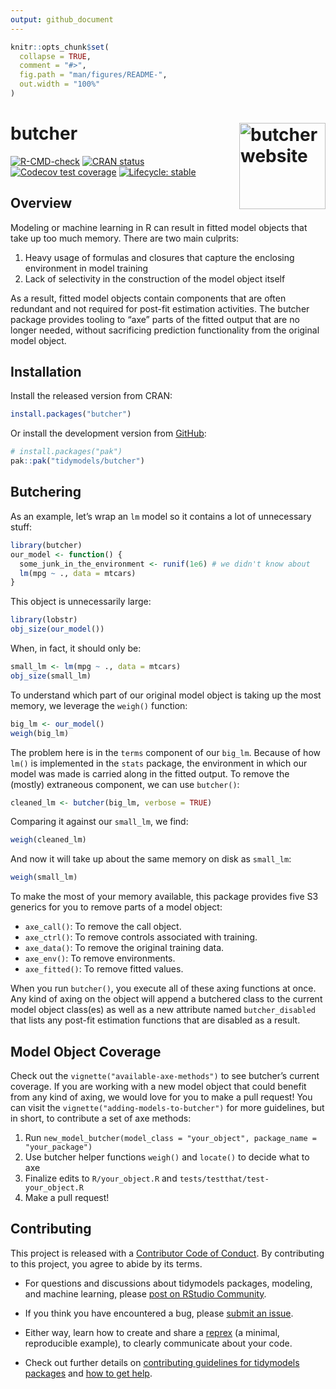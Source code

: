 ```yaml
---
output: github_document
---
```


<!-- README.md is generated from README.Rmd. Please edit that file -->

```r
knitr::opts_chunk$set(
  collapse = TRUE,
  comment = "#>",
  fig.path = "man/figures/README-",
  out.width = "100%"
)
```

# butcher <a href="https://butcher.tidymodels.org"><img src="man/figures/logo.png" align="right" height="138" alt="butcher website" /></a>

<!-- badges: start -->
[![R-CMD-check](https://github.com/tidymodels/butcher/actions/workflows/R-CMD-check.yaml/badge.svg)](https://github.com/tidymodels/butcher/actions/workflows/R-CMD-check.yaml)
[![CRAN status](https://www.r-pkg.org/badges/version/butcher)](https://CRAN.R-project.org/package=butcher)
[![Codecov test coverage](https://codecov.io/gh/tidymodels/butcher/branch/main/graph/badge.svg)](https://app.codecov.io/gh/tidymodels/butcher?branch=main)
[![Lifecycle: stable](https://img.shields.io/badge/lifecycle-stable-brightgreen.svg)](https://lifecycle.r-lib.org/articles/stages.html#stable)
<!-- badges: end -->

## Overview

Modeling or machine learning in R can result in fitted model objects that take up too much memory. There are two main culprits:

1. Heavy usage of formulas and closures that capture the enclosing environment in model training
2. Lack of selectivity in the construction of the model object itself

As a result, fitted model objects contain components that are often redundant and not required for post-fit estimation activities. The butcher package provides tooling to "axe" parts of the fitted output that are no longer needed, without sacrificing prediction functionality from the original model object. 

## Installation

Install the released version from CRAN:

```r
install.packages("butcher")
```

Or install the development version from [GitHub](https://github.com/):

```r
# install.packages("pak")
pak::pak("tidymodels/butcher")
```

## Butchering 

As an example, let's wrap an `lm` model so it contains a lot of unnecessary stuff: 

```r
library(butcher)
our_model <- function() {
  some_junk_in_the_environment <- runif(1e6) # we didn't know about
  lm(mpg ~ ., data = mtcars) 
}
```

This object is unnecessarily large: 

```r
library(lobstr)
obj_size(our_model())
```

When, in fact, it should only be: 

```r
small_lm <- lm(mpg ~ ., data = mtcars) 
obj_size(small_lm)
```

To understand which part of our original model object is taking up the most memory, we leverage the `weigh()` function: 

```r
big_lm <- our_model()
weigh(big_lm)
```

The problem here is in the `terms` component of our `big_lm`. Because of how `lm()` is implemented in the `stats` package, the environment in which our model was made is carried along in the fitted output. To remove the (mostly) extraneous component, we can use `butcher()`:

```r
cleaned_lm <- butcher(big_lm, verbose = TRUE)
```

Comparing it against our `small_lm`, we find:

```r
weigh(cleaned_lm)
```

And now it will take up about the same memory on disk as `small_lm`:

```r
weigh(small_lm)
```

To make the most of your memory available, this package provides five S3 generics for you to remove parts of a model object:

- `axe_call()`: To remove the call object.
- `axe_ctrl()`: To remove controls associated with training.
- `axe_data()`: To remove the original training data.
- `axe_env()`: To remove environments.
- `axe_fitted()`: To remove fitted values.

When you run `butcher()`, you execute all of these axing functions at once. Any kind of axing on the object will append a butchered class to the current model object class(es) as well as a new attribute named `butcher_disabled` that lists any post-fit estimation functions that are disabled as a result.

## Model Object Coverage

Check out the `vignette("available-axe-methods")` to see butcher's current coverage. If you are working with a new model object that could benefit from any kind of axing, we would love for you to make a pull request! You can visit the `vignette("adding-models-to-butcher")` for more guidelines, but in short, to contribute a set of axe methods:

1. Run `new_model_butcher(model_class = "your_object", package_name = "your_package")`
2. Use butcher helper functions `weigh()` and `locate()` to decide what to axe
3. Finalize edits to `R/your_object.R` and `tests/testthat/test-your_object.R` 
4. Make a pull request! 

## Contributing

This project is released with a [Contributor Code of Conduct](https://contributor-covenant.org/version/2/0/CODE_OF_CONDUCT.html). By contributing to this project, you agree to abide by its terms.

- For questions and discussions about tidymodels packages, modeling, and machine learning, please [post on RStudio Community](https://forum.posit.co/new-topic?category_id=15&tags=tidymodels,question).

- If you think you have encountered a bug, please [submit an issue](https://github.com/tidymodels/butcher/issues).

- Either way, learn how to create and share a [reprex](https://reprex.tidyverse.org/articles/articles/learn-reprex.html) (a minimal, reproducible example), to clearly communicate about your code.

- Check out further details on [contributing guidelines for tidymodels packages](https://www.tidymodels.org/contribute/) and [how to get help](https://www.tidymodels.org/help/).

